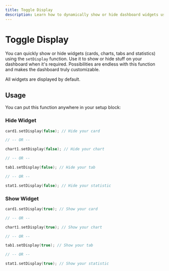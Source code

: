```yaml
---
title: Toggle Display
description: Learn how to dynamically show or hide dashboard widgets using the setDisplay function for customizable visibility control.
---
```



# Toggle Display

<ProCallout />

You can quickly show or hide widgets (cards, charts, tabs and statistics) using the `setDisplay` function. Use it to show or hide stuff on your dashboard when it's required. Possibilities are endless with this function and makes the dashboard truly customizable.

<Callout>
All widgets are displayed by default.
</Callout>

## Usage

You can put this function anywhere in your setup block:

### Hide Widget

```cpp
card1.setDisplay(false); // Hide your card

// -- OR --

chart1.setDisplay(false); // Hide your chart

// -- OR --

tab1.setDisplay(false); // Hide your tab

// -- OR --

stat1.setDisplay(false); // Hide your statistic
```

### Show Widget

```cpp
card1.setDisplay(true); // Show your card

// -- OR --

chart1.setDisplay(true); // Show your chart

// -- OR --

tab1.setDisplay(true); // Show your tab

// -- OR --

stat1.setDisplay(true); // Show your statistic
```
